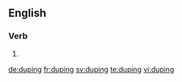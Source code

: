
==English==

===Verb===
{{head|en}}

# {{present participle of|dupe}}

[[de:duping]]
[[fr:duping]]
[[sv:duping]]
[[te:duping]]
[[vi:duping]]